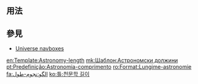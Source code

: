 <includeonly><!-- 在這裡加入模板的保護標識 --></includeonly><noinclude>{{template doc page viewed directly}}</noinclude>
<!-- 在本行下編輯模板說明 -->

== 用法 ==

== 參見 ==
* [[:en:Template:Universe navboxes|Universe navboxes]]

<includeonly>
<!-- 本行下加入模板的分類 -->
[[Category:天文学模板|{{PAGENAME}}]]
[[Category:量度模板|{{PAGENAME}}]]

<!-- 本行下加入模板的跨語言鏈接 -->
[[en:Template:Astronomy-length]]
[[mk:Шаблон:Астрономски должини]]
[[pt:Predefinição:Astronomia-comprimento]]
[[ro:Format:Lungime-astronomie]]
[[fa:الگو:نجوم-طول]]
[[ko:틀:천문학 길이]]
</includeonly>